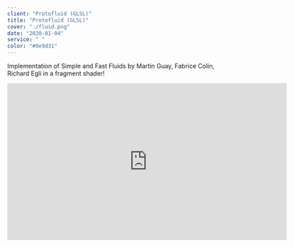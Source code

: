 ```yaml
---
client: "Protofluid (GLSL)"
title: "Protofluid (GLSL)"
cover: "./fluid.png"
date: "2020-01-04"
service: " "
color: "#8e9d31"
---
```

Implementation of Simple and Fast Fluids by Martin Guay, Fabrice Colin, Richard Egli in a fragment shader!

<iframe width="640" height="360" frameborder="0" src="https://www.shadertoy.com/embed/WstGzf?gui=false&t=10&paused=false&muted=false" allowfullscreen></iframe>
